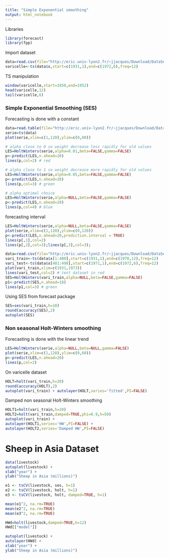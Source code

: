 ```yaml
---
title: "Simple Exponential smoothing"
output: html_notebook
---
```



Libraries
```r
library(forecast)
library(fpp)
```

Import dataset
```r
data=read.csv(file="http://eric.univ-lyon2.fr/~jjacques/Download/DataSet/varicelle.csv")
varicelle<-ts(data$x,start=c(1931,1),end=c(1972,6),freq=12)
```

TS manipulation
```r
window(varicelle,start=1950,end=1952)
head(varicelle,12)
tail(varicelle,6)
```

### Simple Exponential Smoothing (SES)
Forecasting is done with a constant
```r
data=read.table(file="http://eric.univ-lyon2.fr/~jjacques/Download/DataSet/serie2.txt")
serie=ts(data)
plot(serie,xlim=c(1,120),ylim=c(0,80))

# alpha close to 0 so weight decrease less rapidly for old values
LES=HoltWinters(serie,alpha=0.01,beta=FALSE,gamma=FALSE)
p<-predict(LES,n.ahead=20)
lines(p,col=2) # red

# alpha close to 1 so weight decrease more rapidly for old values
LES=HoltWinters(serie,alpha=0.05,beta=FALSE,gamma=FALSE)
p<-predict(LES,n.ahead=20)
lines(p,col=3) # green

# alpha optimal choice 
LES=HoltWinters(serie,alpha=NULL,beta=FALSE,gamma=FALSE)
p<-predict(LES,n.ahead=20)
lines(p,col=4) # blue
```

forecasting interval
```r
LES=HoltWinters(serie,alpha=NULL,beta=FALSE,gamma=FALSE)
plot(serie,xlim=c(1,120),ylim=c(0,120))
p<-predict(LES,n.ahead=20,prediction.interval = TRUE)
lines(p[,1],col=2)
lines(p[,2],col=3);lines(p[,3],col=3);
```


```r
data=read.csv(file="http://eric.univ-lyon2.fr/~jjacques/Download/DataSet/varicelle.csv")
vari_train<-ts(data$x[1:480],start=c(1931,1),end=c(1970,12),freq=12)
vari_test<-ts(data$x[481:498],start=c(1971,1),end=c(1972,6),freq=12)
plot(vari_train,xlim=c(1931,1973))
lines(vari_test,col=2) # test dataset in red
SES=HoltWinters(vari_train,alpha=NULL,beta=FALSE,gamma=FALSE)
p1<-predict(SES,n.ahead=18)
lines(p1,col=3) # green
```

Using SES from forecast package

```r
SES=ses(vari_train,h=18)
round(accuracy(SES),2)
autoplot(SES)
```


### Non seasonal Holt-Winters smoothing
Forecasting is done with the linear trend
```r
LES=HoltWinters(serie,alpha=NULL,beta=NULL,gamma=FALSE)
plot(serie,xlim=c(1,120),ylim=c(0,60))
p<-predict(LES,n.ahead=20)
lines(p,col=2)
```


On varicelle dataset
```r
HOLT=holt(vari_train,h=20)
round(accuracy(HOLT),2)
autoplot(vari_train) + autolayer(HOLT,series='fitted',PI=FALSE)
```


Damped non seasonal Holt-Winters smoothing
```r
HOLT1=holt(vari_train,h=20)
HOLT2=holt(vari_train,damped=TRUE,phi=0.9,h=50)
autoplot(vari_train) +
autolayer(HOLT1,series='HW',PI=FALSE) +
autolayer(HOLT2,series='Damped HW',PI=FALSE)
```


# Sheep in Asia Dataset
```r
data(livestock)
autoplot(livestock) +
xlab("year") +
ylab("Sheep in Asia (millions)")
```

```r
e1 <- tsCV(livestock, ses, h=1)
e2 <- tsCV(livestock, holt, h=1)
e3 <- tsCV(livestock, holt, damped=TRUE, h=1)
```


```r
mean(e1^2, na.rm=TRUE)
mean(e2^2, na.rm=TRUE)
mean(e3^2, na.rm=TRUE)
```

```r
HWd=holt(livestock,damped=TRUE,h=12)
HWd[["model"]]
```

```r
autoplot(livestock) +
autolayer(HWd) +
xlab("year") +
ylab("Sheep in Asia (millions)")
```

